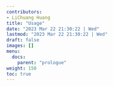 ```yaml
---
contributors:
- LiChuang Huang
title: "Usage"
date: "2023 Mar 22 21:30:22 | Wed"
lastmod: "2023 Mar 22 21:30:22 | Wed"
draft: false
images: []
menu:
  docs:
    parent: "prologue"
weight: 150
toc: true
---
```


